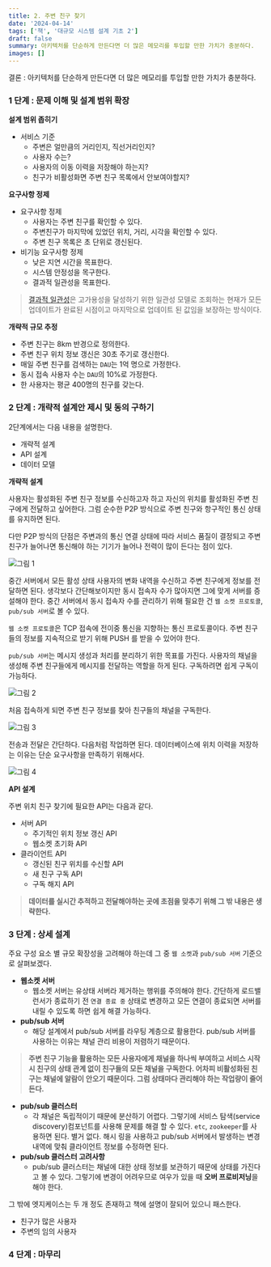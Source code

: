 ```yaml
---
title: 2. 주변 친구 찾기
date: '2024-04-14'
tags: ['책', '대규모 시스템 설계 기초 2']
draft: false
summary: 아키텍처를 단순하게 만든다면 더 많은 메모리를 투입할 만한 가치가 충분하다.
images: []
---
```


결론 : 아키텍처를 단순하게 만든다면 더 많은 메모리를 투입할 만한 가치가 충분하다.

### 1 단계 : 문제 이해 및 설계 범위 확장

**설계 범위 좁히기**

- 서비스 기준
  - 주변은 얼만큼의 거리인지, 직선거리인지?
  - 사용자 수는?
  - 사용자의 이동 이력을 저장해야 하는지?
  - 친구가 비활성화면 주변 친구 목록에서 안보여야할지?

**요구사항 정제**

- 요구사항 정제
  - 사용자는 주변 친구를 확인할 수 있다.
  - 주변친구가 마지막에 있었던 위치, 거리, 시각을 확인할 수 있다.
  - 주변 친구 목록은 초 단위로 갱신된다.
- 비기능 요구사항 정제
  - 낮은 지연 시간을 목표한다.
  - 시스템 안정성을 목구한다.
  - 결과적 일관성을 목표한다.

> [결과적 일관성](https://en.wikipedia.org/wiki/Eventual_consistency)은 고가용성을 달성하기 위한 일관성 모델로 조회하는 현재가 모든 업데이트가 완료된 시점이고 마지막으로 업데이트 된 값임을 보장하는 방식이다.

**개략적 규모 추정**

- 주변 친구는 8km 반경으로 정의한다.
- 주변 친구 위치 정보 갱신은 30초 주기로 갱신한다.
- 매일 주변 친구를 검색하는 `DAU`는 1억 명으로 가정한다.
- 동시 접속 사용자 수는 `DAU`의 10%로 가정한다.
- 한 사용자는 평균 400명의 친구를 갖는다.

### 2 단계 : 개략적 설계안 제시 및 동의 구하기

2단계에서는 다음 내용을 설명한다.

- 개략적 설계
- API 설계
- 데이터 모델

**개략적 설계**

사용자는 활성화된 주변 친구 정보를 수신하고자 하고 자신의 위치를 활성화된 주변 친구에게 전달하고 싶어한다. 그럼 순수한 P2P 방식으로 주변 친구와 항구적인 통신 상태를 유지하면 된다.

다만 P2P 방식의 단점은 주변과의 통신 연결 상태에 따라 서비스 품질이 결정되고 주변 친구가 늘어나면 통신해야 하는 기기가 늘어나 전력이 많이 든다는 점이 있다.

![그림 1](/static/images/books/system-design-2/two/1.png)

중간 서버에서 모든 활성 상태 사용자의 변화 내역을 수신하고 주변 친구에게 정보를 전달하면 된다. 생각보다 간단해보이지만 동시 접속자 수가 많아지면 그에 맞게 서버를 증설해야 한다. 중간 서버에서 동시 접속자 수를 관리하기 위해 필요한 건 `웹 소켓 프로토콜`, `pub/sub 서버`로 볼 수 있다.

`웹 소켓 프로토콜`은 TCP 접속에 전이중 통신을 지향하는 통신 프로토콜이다. 주변 친구들의 정보를 지속적으로 받기 위해 PUSH 를 받을 수 있어야 한다.

`pub/sub 서버`는 메시지 생성과 처리를 분리하기 위한 목표를 가진다. 사용자의 채널을 생성해 주변 친구들에게 메시지를 전달하는 역할을 하게 된다. 구독하려면 쉽게 구독이 가능하다.

![그림 2](/static/images/books/system-design-2/two/2.png)

처음 접속하게 되면 주변 친구 정보를 찾아 친구들의 채널을 구독한다.

![그림 3](/static/images/books/system-design-2/two/3.png)

전송과 전달은 간단하다. 다음처럼 작업하면 된다. 데이터베이스에 위치 이력을 저장하는 이유는 단순 요구사항을 만족하기 위해서다.

![그림 4](/static/images/books/system-design-2/two/4.png)

**API 설계**

주변 위치 친구 찾기에 필요한 API는 다음과 같다.

- 서버 API
  - 주기적인 위치 정보 갱신 API
  - 웹소켓 초기화 API
- 클라이언트 API
  - 갱신된 친구 위치를 수신할 API
  - 새 친구 구독 API
  - 구독 해지 API

> **데이터를 실시간 추적하고 전달해야하는 곳에 초점을 맞추기 위해 그 밖 내용은 생략한다.**

### 3 단계 : 상세 설계

주요 구성 요소 별 규모 확장성을 고려해야 하는데 그 중 `웹 소켓`과 `pub/sub 서버` 기준으로 살펴보겠다.

- **웹소켓 서버**
  - 웹소켓 서버는 유상태 서버라 제거하는 행위를 주의해야 한다. 간단하게 로드밸런서가 종료하기 전 `연결 종료 중` 상태로 변경하고 모든 연결이 종료되면 서버를 내릴 수 있도록 하면 쉽게 해결 가능하다.
- **pub/sub 서버**
  - 해당 설계에서 pub/sub 서버를 라우팅 계층으로 활용한다. pub/sub 서버를 사용하는 이유는 채널 관리 비용이 저렴하기 때문이다.

> **주변 친구 기능을 활용하는 모든 사용자에게 채널을 하나씩 부여하고 서비스 시작시 친구의 상태 관계 없이 친구들의 모든 채널을 구독한다. 어차피 비활성화된 친구는 채널에 알람이 안오기 때문이다. 그럼 상태마다 관리해야 하는 작업량이 줄어든다.**

- **pub/sub 클러스터**
  - 각 채널은 독립적이기 때문에 분산하기 어렵다. 그렇기에 서비스 탐색(service discovery)컴포넌트를 사용해 문제를 해결 할 수 있다. `etc`, `zookeeper`를 사용하면 된다. 별거 없다. 해시 링을 사용하고 pub/sub 서버에서 발생하는 변경 내역에 맞춰 클라이언트 정보를 수정하면 된다.
- **pub/sub 클러스터 고려사항**
  - pub/sub 클러스터는 채널에 대한 상태 정보를 보관하기 때문에 상태를 가진다고 볼 수 있다. 그렇기에 변경이 어려우므로 여우가 있을 때 **오버 프로비저닝**을 해야 한다.

그 밖에 엣지케이스는 두 개 정도 존재하고 책에 설명이 잘되어 있으니 패스한다.

- 친구가 많은 사용자
- 주변의 임의 사용자

### 4 단계 : 마무리

